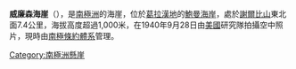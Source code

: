 {{coord|68|5|S|65|42|W|display=title}}

'''威廉森海崖'''（{{lang-en|Williamson Bluff}}），是[[南極洲|南極洲]]的海崖，位於[[葛拉漢地|葛拉漢地]]的[[鮑曼海岸|鮑曼海岸]]，處於[[謝爾比山|謝爾比山]]東北面7.4公里，海拔高度超過1,000米，在1940年9月28日由[[美國|美國]]研究隊拍攝空中照片，現時由[[南極條約體系|南極條約體系]]管理。

{{usgs-gazetteer}}

{{DEFAULTSORT:Williamson Bluff}}
[[Category:南極洲懸崖|Category:南極洲懸崖]]


{{BowmanCoast-geo-stub}}